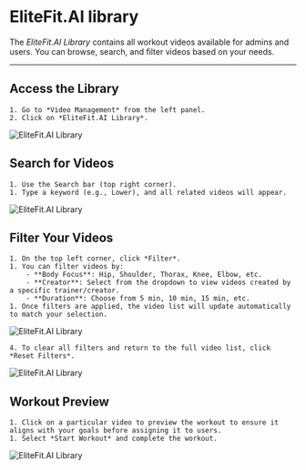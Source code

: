 
# EliteFit.AI library

The *EliteFit.AI Library* contains all workout videos available for admins and users. You can browse, search, and filter videos based on your needs.

---

## Access the Library
    1. Go to *Video Management* from the left panel.
    2. Click on *EliteFit.AI Library*.

![EliteFit.AI Library](/img/LibraryP12.webp)


## Search for Videos
    1. Use the Search bar (top right corner).
    1. Type a keyword (e.g., Lower), and all related videos will appear.

![EliteFit.AI Library](/img/LibraryP2.webp)

## Filter Your Videos
    1. On the top left corner, click *Filter*.
    1. You can filter videos by:
        - **Body Focus**: Hip, Shoulder, Thorax, Knee, Elbow, etc.
        - **Creator**: Select from the dropdown to view videos created by a specific trainer/creator.
        - **Duration**: Choose from 5 min, 10 min, 15 min, etc.
    1. Once filters are applied, the video list will update automatically to match your selection.

![EliteFit.AI Library](/img/LibraryP3.webp)

    4. To clear all filters and return to the full video list, click *Reset Filters*.

![EliteFit.AI Library](/img/LibraryP4.webp)

## Workout Preview
    1. Click on a particular video to preview the workout to ensure it aligns with your goals before assigning it to users.
    1. Select *Start Workout* and complete the workout.

![EliteFit.AI Library](/img/LibraryP5.webp)

